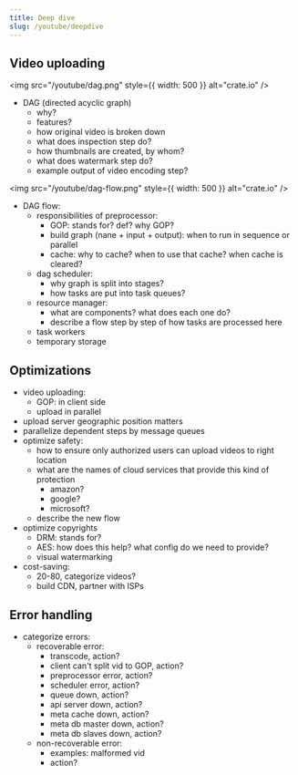 ```yaml
---
title: Deep dive
slug: /youtube/deepdive
---
```


## Video uploading

<img src="/youtube/dag.png" style={{ width: 500 }} alt="crate.io" />

- DAG (directed acyclic graph)
  - why?
  - features?
  - how original video is broken down
  - what does inspection step do?
  - how thumbnails are created, by whom?
  - what does watermark step do?
  - example output of video encoding step?

<img src="/youtube/dag-flow.png" style={{ width: 500 }} alt="crate.io" />

- DAG flow:
  - responsibilities of preprocessor:
    - GOP: stands for? def? why GOP?
    - build graph (nane + input + output): when to run in sequence or parallel
    - cache: why to cache? when to use that cache? when cache is cleared?
  - dag scheduler:
    - why graph is split into stages?
    - how tasks are put into task queues?
  - resource manager:
    - what are components? what does each one do?
    - describe a flow step by step of how tasks are processed here
  - task workers
  - temporary storage

## Optimizations

- video uploading:
  - GOP: in client side
  - upload in parallel
- upload server geographic position matters
- parallelize dependent steps by message queues
- optimize safety:
  - how to ensure only authorized users can upload videos to right location
  - what are the names of cloud services that provide this kind of protection
    - amazon?
    - google?
    - microsoft?
  - describe the new flow
- optimize copyrights
  - DRM: stands for?
  - AES: how does this help? what config do we need to provide?
  - visual watermarking
- cost-saving:
  - 20-80, categorize videos?
  - build CDN, partner with ISPs

## Error handling

- categorize errors:
  - recoverable error:
    - transcode, action?
    - client can't split vid to GOP, action?
    - preprocessor error, action?
    - scheduler error, action?
    - queue down, action?
    - api server down, action?
    - meta cache down, action?
    - meta db master down, action?
    - meta db slaves down, action?
  - non-recoverable error:
    - examples: malformed vid
    - action?
